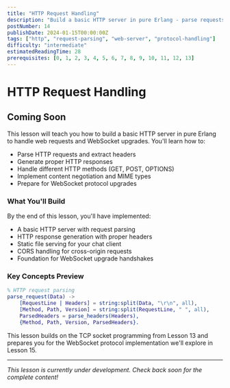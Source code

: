 ```yaml
---
title: "HTTP Request Handling"
description: "Build a basic HTTP server in pure Erlang - parse requests, generate responses, and handle the HTTP protocol for WebSocket upgrade handshakes"
postNumber: 14
publishDate: 2024-01-15T00:00:00Z
tags: ["http", "request-parsing", "web-server", "protocol-handling"]
difficulty: "intermediate"
estimatedReadingTime: 28
prerequisites: [0, 1, 2, 3, 4, 5, 6, 7, 8, 9, 10, 11, 12, 13]
---
```


# HTTP Request Handling

## Coming Soon

This lesson will teach you how to build a basic HTTP server in pure Erlang to handle web requests and WebSocket upgrades. You'll learn how to:

- Parse HTTP requests and extract headers
- Generate proper HTTP responses
- Handle different HTTP methods (GET, POST, OPTIONS)
- Implement content negotiation and MIME types
- Prepare for WebSocket protocol upgrades

### What You'll Build

By the end of this lesson, you'll have implemented:
- A basic HTTP server with request parsing
- HTTP response generation with proper headers
- Static file serving for your chat client
- CORS handling for cross-origin requests
- Foundation for WebSocket upgrade handshakes

### Key Concepts Preview

```erlang
% HTTP request parsing
parse_request(Data) ->
    [RequestLine | Headers] = string:split(Data, "\r\n", all),
    [Method, Path, Version] = string:split(RequestLine, " ", all),
    ParsedHeaders = parse_headers(Headers),
    {Method, Path, Version, ParsedHeaders}.
```

This lesson builds on the TCP socket programming from Lesson 13 and prepares you for the WebSocket protocol implementation we'll explore in Lesson 15.

---

_This lesson is currently under development. Check back soon for the complete content!_